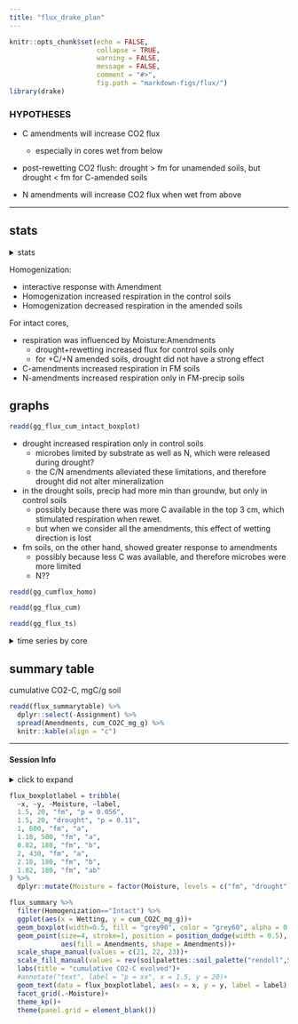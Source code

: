 ```yaml
---
title: "flux_drake_plan"
---
```


```r
knitr::opts_chunk$set(echo = FALSE,
                      collapse = TRUE,
                      warning = FALSE,
                      message = FALSE,
                      comment = "#>",
                      fig.path = "markdown-figs/flux/")
library(drake)
```


### HYPOTHESES

- C amendments will increase CO2 flux  
   - especially in cores wet from below  

- post-rewetting CO2 flush: drought > fm for unamended soils, but drought < fm for C-amended soils

- N amendments will increase CO2 flux when wet from above

---

## stats

<details>
  <summary>stats</summary>


intact cores

```r
readd(aov_flux_intact)
```

homogenized cores

```r
readd(aov_flux_homo)
```

intact cores: interaction of Amendments and Moisture
```r
readd(flux_interx_plot)
```

</details>


Homogenization:  

- interactive response with Amendment  
- Homogenization increased respiration in the control soils  
- Homogenization decreased respiration in the amended soils 


For intact cores,  

- respiration was influenced by Moisture:Amendments  
    - drought+rewetting increased flux for control soils only
    - for +C/+N amended soils, drought did not have a strong effect
    
- C-amendments increased respiration in FM soils  
- N-amendments increased respiration only in FM-precip soils


## graphs 

```r
readd(gg_flux_cum_intact_boxplot)
```


- drought increased respiration only in control soils
  - microbes limited by substrate as well as N, which were released during drought?
  - the C/N amendments alleviated these limitations, and therefore drought did not alter mineralization 
- in the drought soils, precip had more min than groundw, but only in  control soils
  - possibly because there was more C available in the top 3 cm, which stimulated respiration when rewet.
  - but when we consider all the amendments, this effect of wetting direction is lost
- fm soils, on the other hand, showed greater response to amendments
  - possibly because less C was available, and therefore microbes were more limited
  - N??
 
```r
readd(gg_cumflux_homo)
```

```r
readd(gg_flux_cum)
```

```r
readd(gg_flux_ts)
```


<details>
  <summary>time series by core</summary>
  
```r
readd(gg_flux_ts_core_intact)

readd(gg_flux_ts_core_homo)
```

</details>


## summary table 
cumulative CO2-C, mgC/g soil
```r
readd(flux_summarytable) %>% 
  dplyr::select(-Assignment) %>% 
  spread(Amendments, cum_CO2C_mg_g) %>% 
  knitr::kable(align = "c")
```

  

---
#### Session Info

<details>
  <summary>click to expand</summary>
  
Date run: `r Sys.Date()`

```r
sessionInfo()
```

</details>


```r
flux_boxplotlabel = tribble(
  ~x, ~y, ~Moisture, ~label,
  1.5, 20, "fm", "p = 0.056",
  1.5, 20, "drought", "p = 0.11",
  1, 600, "fm", "a",
  1.18, 500, "fm", "a",
  0.82, 180, "fm", "b",
  2, 430, "fm", "a",
  2.18, 180, "fm", "b",
  1.82, 180, "fm", "ab"
) %>% 
  dplyr::mutate(Moisture = factor(Moisture, levels = c("fm", "drought")))

flux_summary %>% 
  filter(Homogenization=="Intact") %>% 
  ggplot(aes(x = Wetting, y = cum_CO2C_mg_g))+
  geom_boxplot(width=0.5, fill = "grey90", color = "grey60", alpha = 0.3)+
  geom_point(size=4, stroke=1, position = position_dodge(width = 0.5), 
             aes(fill = Amendments, shape = Amendments))+ 
  scale_shape_manual(values = c(21, 22, 23))+
  scale_fill_manual(values = rev(soilpalettes::soil_palette("rendoll",5)))+
  labs(title = "cumulative CO2-C evolved")+
  #annotate("text", label = "p = xx", x = 1.5, y = 20)+
  geom_text(data = flux_boxplotlabel, aes(x = x, y = y, label = label), size=5)+
  facet_grid(.~Moisture)+
  theme_kp()+
  theme(panel.grid = element_blank())

```

